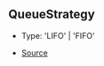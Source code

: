 ## QueueStrategy

- Type: 'LIFO' \| 'FIFO'

- [Source](https://github.com/Androz2091/discord-player/blob/cd5cf97/packages/utils/src/Queue.ts#L3)